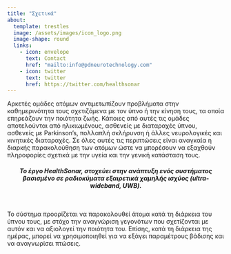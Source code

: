 ```yaml
---
title: "Σχετικά"
about:
  template: trestles
  image: /assets/images/icon_logo.png
  image-shape: round
  links:
    - icon: envelope
      text: Contact
      href: "mailto:info@pdneurotechnology.com"
    - icon: twitter
      text: twitter
      href: https://twitter.com/healthsonar
---
```


Αρκετές ομάδες ατόμων αντιμετωπίζουν προβλήματα στην καθημερινότητα τους σχετιζόμενα με τον ύπνο ή την κίνηση τους, τα οποία επηρεάζουν την ποιότητα ζωής.
Κάποιες από αυτές τις ομάδες αποτελούνται από ηλικιωμένους, ασθενείς με διαταραχές ύπνου, ασθενείς με Parkinson's, πολλαπλή σκλήρυνση ή άλλες νευρολογικές και κινητικές διαταραχές.
Σε όλες αυτές τις περιπτώσεις είναι αναγκαία η διαρκής παρακολούθηση των ατόμων ώστε να μπορέσουν να εξαχθούν πληροφορίες σχετικά με την υγεία και την γενική κατάσταση τους.


<center>
<h4>
<i>
Το έργο HealthSonar, στοχεύει στην ανάπτυξη ενός συστήματος βασισμένο σε ραδιοκύματα εξαιρετικά χαμηλής ισχύος (ultra-wideband, UWB).
</i>
</h4>
</center>
<br>

Το σύστημα προορίζεται να παρακολουθεί άτομα κατά τη διάρκεια του ύπνου τους, με στόχο την αναγνώριση γεγονότων που σχετίζονται με αυτόν και να αξιολογεί την ποιότητα του.
Επίσης, κατά τη διάρκεια της ημέρας, μπορεί να χρησιμοποιηθεί για να εξάγει παραμέτρους βάδισης και να αναγνωρίσει πτώσεις.
